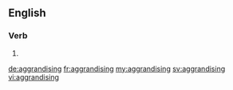 ==English==

===Verb===
{{head|en|present participle}}

# {{present participle of|aggrandise|lang=en}}

[[de:aggrandising]]
[[fr:aggrandising]]
[[my:aggrandising]]
[[sv:aggrandising]]
[[vi:aggrandising]]
